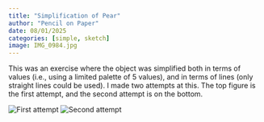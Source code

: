 ```yaml
---
title: "Simplification of Pear"
author: "Pencil on Paper"
date: 08/01/2025
categories: [simple, sketch]
image: IMG_0984.jpg
---
```


This was an exercise where the object was simplified both in terms of values (i.e., using a limited palette of 5 values), and in terms of lines (only straight lines could be used). I made two attempts at this. The top figure is the first attempt, and the second attempt is on the bottom.

![First attempt](IMG_0982.jpg) ![Second attempt](IMG_0984.jpg)

